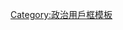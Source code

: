 {{Userbox
  |id= [[File:Australian Aboriginal Flag (Pantone).svg|80px]]
  |id-c= #D8E2EF
  |info= 这个用戶支持'''[[澳大利亚土著|澳大利亚土著建国]]'''。
  |info-c= #D8E2EF
  |info-s= 11
  |border-c= black
  |usercategory  = 支持澳大利亚土著建国的维基人
}}
<noinclude>[[Category:政治用戶框模板]]</noinclude>